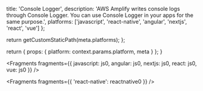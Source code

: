 
  title: 'Console Logger',
  description:
    'AWS Amplify writes console logs through Console Logger. You can use Console Logger in your apps for the same purpose.',
  platforms: ['javascript', 'react-native', 'angular', 'nextjs', 'react', 'vue'] 
};

  return getCustomStaticPath(meta.platforms);
};

  return {
    props: {
      platform: context.params.platform,
      meta
    }
  };
}


<Fragments
  fragments={{
    javascript: js0,
    angular: js0,
    nextjs: js0,
    react: js0,
    vue: js0
  }}
/>


<Fragments fragments={{ 'react-native': reactnative0 }} />
